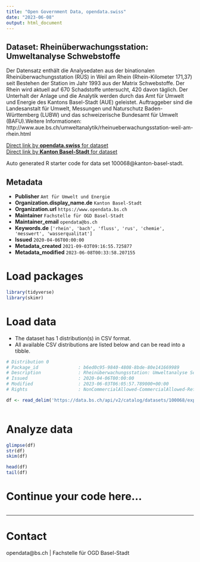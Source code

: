 ```yaml
---
title: "Open Government Data, opendata.swiss"
date: "2023-06-08"
output: html_document
---
```


## Dataset: Rheinüberwachungsstation: Umweltanalyse Schwebstoffe

Der Datensatz enthält die Analysedaten aus der binationalen Rheinüberwachungsstation (RÜS) in Weil am Rhein (Rhein-Kilometer 171,37) seit Bestehen der Station im Jahr 1993 aus der Matrix Schwebstoffe. Der Rhein wird aktuell auf 670 Schadstoffe untersucht, 420 davon täglich. Der Unterhalt der Anlage und die Analytik werden durch das Amt für Umwelt und Energie des Kantons Basel-Stadt (AUE) geleistet. Auftraggeber sind die Landesanstalt für Umwelt, Messungen und Naturschutz Baden-Württemberg (LUBW) und das schweizerische Bundesamt für Umwelt (BAFU).Weitere Informationen: http://www.aue.bs.ch/umweltanalytik/rheinueberwachungsstation-weil-am-rhein.html

[Direct link by **opendata.swiss** for dataset](https://opendata.swiss/de/dataset/rheinuberwachungsstation-umweltanalyse-schwebstoffe1)<br>
[Direct link by **Kanton Basel-Stadt** for dataset](https://data.bs.ch/explore/dataset/100068/)

Auto generated R starter code for data set 100068@kanton-basel-stadt.

## Metadata

- **Publisher** `Amt für Umwelt und Energie`
- **Organization.display_name.de** `Kanton Basel-Stadt`
- **Organization.url** `https://www.opendata.bs.ch`
- **Maintainer** `Fachstelle für OGD Basel-Stadt`
- **Maintainer_email** `opendata@bs.ch`
- **Keywords.de** `['rhein', 'bach', 'fluss', 'rus', 'chemie', 'messwert', 'wasserqualitat']`
- **Issued** `2020-04-06T00:00:00`
- **Metadata_created** `2021-09-03T09:16:55.725877`
- **Metadata_modified** `2023-06-08T00:33:58.207155`


# Load packages

```r

library(tidyverse)
library(skimr)

```

# Load data

-   The dataset has 1 distribution(s) in CSV format.
-   All available CSV distributions are listed below and can be read into a tibble.

```r

# Distribution 0
# Package_id               : b6ed0c95-9840-4808-8bde-80e141669989
# Description              : Rheinüberwachungsstation: Umweltanalyse Schwebstoffe (csv)
# Issued                   : 2020-04-06T00:00:00
# Modified                 : 2023-06-03T06:05:57.789000+00:00
# Rights                   : NonCommercialAllowed-CommercialAllowed-ReferenceRequired

df <- read_delim('https://data.bs.ch/api/v2/catalog/datasets/100068/exports/csv')



```

# Analyze data

```r

glimpse(df)
str(df)
skim(df)

head(df)
tail(df)

```

# Continue your code here...

```r

```

------------------------------------------------------------------------

# Contact

opendata@bs.ch | Fachstelle für OGD Basel-Stadt
